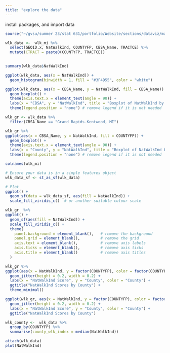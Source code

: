 ```yaml
---
title: "explore the data"
---
```


install packages, and import data

```r
source("~/gvsu/summer 23/stat 631/portfolio/Website/sections/dataviz/map/import_clean_merge.R")
```

```r
wlk_data <-  wlk_mi %>% 
  select(GEOID.x, NatWalkInd, COUNTYFP, CBSA_Name, TRACTCE) %>% 
  mutate(CTRACT = paste0(COUNTYFP, TRACTCE))
  
```

```r
summary(wlk_data$NatWalkInd)
```

```r
ggplot(wlk_data, aes(x = NatWalkInd)) +
  geom_histogram(binwidth = 1, fill = "#3F4D55", color = "white")

```

```r
ggplot(wlk_data, aes(x = CBSA_Name, y = NatWalkInd, fill = CBSA_Name)) +
  geom_boxplot() +
  theme(axis.text.x = element_text(angle = 90)) +
  labs(x = "CBSA", y = "NatWalkInd", title = "Boxplot of NatWalkInd by CBSA") +
  theme(legend.position = "none") # remove legend if it is not needed

```

```r
wlk_gr <- wlk_data %>% 
  filter(CBSA_Name == "Grand Rapids-Kentwood, MI")

wlk_gr %>% 
ggplot(aes(x = CBSA_Name, y = NatWalkInd, fill = COUNTYFP)) +
  geom_boxplot() +
  theme(axis.text.x = element_text(angle = 90)) +
  labs(x = "County", y = "NatWalkInd", title = "Boxplot of NatWalkInd by CBSA") +
  theme(legend.position = "none") # remove legend if it is not needed

```

```r
colnames(wlk_mi)
```

```r

# Ensure your data is in a simple features object
wlk_data_sf <- st_as_sf(wlk_data)

# Plot
ggplot() +
  geom_sf(data = wlk_data_sf, aes(fill = NatWalkInd)) +
  scale_fill_viridis_c()  # or another suitable colour scale

```

```r
wlk_gr  %>% 
ggplot() +
  geom_sf(aes(fill = NatWalkInd)) +
  scale_fill_viridis_c() +
  theme(
    panel.background = element_blank(),   # remove the background
    panel.grid = element_blank(),         # remove the grid
    axis.text = element_blank(),          # remove axis labels
    axis.ticks = element_blank(),         # remove axis ticks
    axis.title = element_blank()          # remove axis titles
  )
```

```r
wlk_gr %>% 
ggplot(aes(x = NatWalkInd, y = factor(COUNTYFP), color = factor(COUNTYFP))) +
  geom_jitter(height = 0.2, width = 0.2) +
  labs(x = "NatWalkInd Score", y = "County", color = "County") +
  ggtitle("NatWalkInd Scores by County") +
  theme_minimal()
```

```r
ggplot(wlk_gr, aes(x = NatWalkInd, y = factor(COUNTYFP), color = factor(COUNTYFP))) +
  geom_jitter(height = 0.2, width = 0.2) +
  labs(x = "NatWalkInd Score", y = "County", color = "County") +
  ggtitle("NatWalkInd Scores by County") 
```

```r
wlk_county <-  wlk_data %>% 
  group_by(COUNTYFP) %>% 
  summarise(county_wlk_index = median(NatWalkInd))
```

```r
attach(wlk_data)
plot(NatWalkInd)
```

